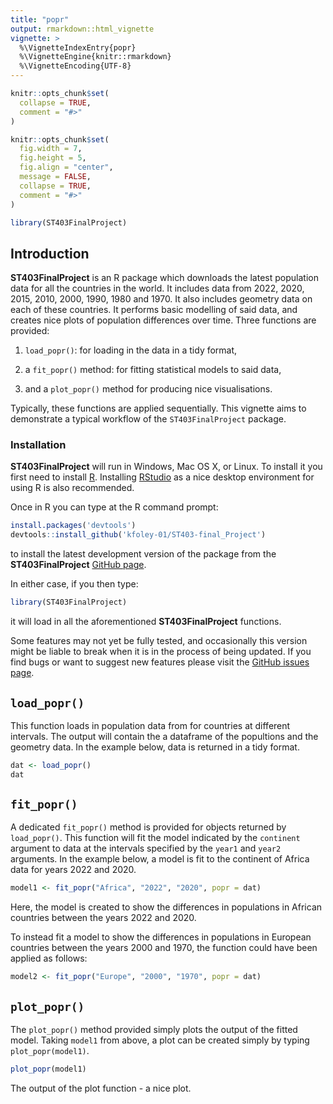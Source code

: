```yaml
---
title: "popr"
output: rmarkdown::html_vignette
vignette: >
  %\VignetteIndexEntry{popr}
  %\VignetteEngine{knitr::rmarkdown}
  %\VignetteEncoding{UTF-8}
---
```


```r
knitr::opts_chunk$set(
  collapse = TRUE,
  comment = "#>"
)
```

```r
knitr::opts_chunk$set(
  fig.width = 7,
  fig.height = 5,
  fig.align = "center",
  message = FALSE,
  collapse = TRUE,
  comment = "#>"
)
```

```r
library(ST403FinalProject)
```

## Introduction

__ST403FinalProject__ is an R package which downloads the latest population data for all the countries in the world. It includes data from 2022, 2020, 2015, 2010, 2000, 1990, 1980 and 1970. It also includes geometry data on each of these countries. It performs basic modelling of said data, and creates nice plots of population differences over time. Three functions are provided:

  1. `load_popr()`: for loading in the data in a tidy format,
  
  2. a `fit_popr()` method: for fitting statistical models to said data,
  
  3. and a `plot_popr()` method for producing nice visualisations.
  
Typically, these functions are applied sequentially. This vignette aims to demonstrate a typical workflow of the `ST403FinalProject` package.


### Installation

__ST403FinalProject__ will run in Windows, Mac OS X, or Linux. To install it you first need to install [R](https://cran.r-project.org/). Installing [RStudio](https://www.rstudio.com/) as a nice desktop environment for using R is also recommended.

Once in R you can type at the R command prompt:

```r
install.packages('devtools')
devtools::install_github('kfoley-01/ST403-final_Project')
```

to install the latest development version of the package from the __ST403FinalProject__ [GitHub page](https://github.com/kfoley-01/ST403-final_Project). 

In either case, if you then type:

```r
library(ST403FinalProject)
```

it will load in all the aforementioned __ST403FinalProject__ functions.

Some features may not yet be fully tested, and occasionally this version might be liable to break when it is in the process of being updated. If you find bugs or want to suggest new features please visit the [GitHub issues page](https://github.com/kfoley-01/ST403-final_Project/issues).


## `load_popr()`

This function loads in population data from for countries at different intervals.  The output will contain the a dataframe of the popultions and the geometry data. In the example below, data is returned in a tidy format.

```r
dat <- load_popr()
dat
```


## `fit_popr()`

A dedicated `fit_popr()` method is provided for objects returned by `load_popr()`. This function will fit the model indicated by the `continent` argument to data at the intervals specified by the `year1` and `year2` arguments. In the example below, a  model is fit to the continent of Africa data for years 2022 and 2020. 

```r
model1 <- fit_popr("Africa", "2022", "2020", popr = dat)
```

Here, the model is created to show the differences in populations in African countries between the years 2022 and 2020.

To instead fit a model to show the differences in populations in European countries between the years 2000 and 1970, the function could have been applied as follows:

```r
model2 <- fit_popr("Europe", "2000", "1970", popr = dat)
```

## `plot_popr()`

The `plot_popr()` method provided simply plots the output of the fitted model. Taking `model1` from above, a plot can be created simply by typing `plot_popr(model1)`.

```r
plot_popr(model1)
```

The output of the plot function - a nice plot.
